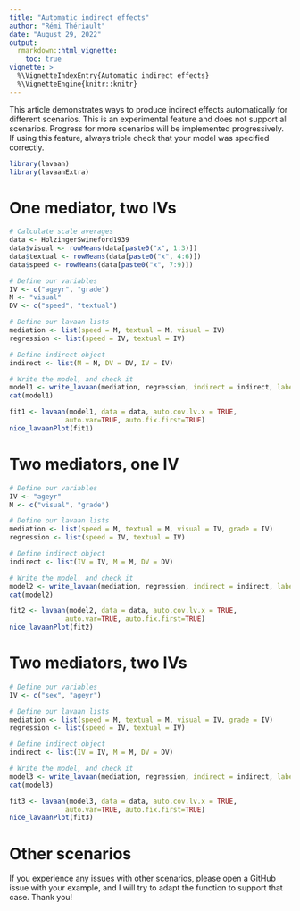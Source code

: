```yaml
---
title: "Automatic indirect effects"
author: "Rémi Thériault"
date: "August 29, 2022"
output:
  rmarkdown::html_vignette:
    toc: true
vignette: >
  %\VignetteIndexEntry{Automatic indirect effects}
  %\VignetteEngine{knitr::knitr}
---
```


This article demonstrates ways to produce indirect effects automatically for different scenarios. This is an experimental feature and does not support all scenarios. Progress for more scenarios will be implemented progressively. If using this feature, always triple check that your model was specified correctly.

```r
library(lavaan)
library(lavaanExtra)
```

# One mediator, two IVs

```r
# Calculate scale averages
data <- HolzingerSwineford1939
data$visual <- rowMeans(data[paste0("x", 1:3)])
data$textual <- rowMeans(data[paste0("x", 4:6)])
data$speed <- rowMeans(data[paste0("x", 7:9)])

# Define our variables
IV <- c("ageyr", "grade")
M <- "visual"
DV <- c("speed", "textual")

# Define our lavaan lists
mediation <- list(speed = M, textual = M, visual = IV)
regression <- list(speed = IV, textual = IV)

# Define indirect object
indirect <- list(M = M, DV = DV, IV = IV)

# Write the model, and check it
model1 <- write_lavaan(mediation, regression, indirect = indirect, label = TRUE)
cat(model1)

fit1 <- lavaan(model1, data = data, auto.cov.lv.x = TRUE,
              auto.var=TRUE, auto.fix.first=TRUE)
nice_lavaanPlot(fit1)
```

# Two mediators, one IV

```r
# Define our variables
IV <- "ageyr"
M <- c("visual", "grade")

# Define our lavaan lists
mediation <- list(speed = M, textual = M, visual = IV, grade = IV)
regression <- list(speed = IV, textual = IV)

# Define indirect object
indirect <- list(IV = IV, M = M, DV = DV)

# Write the model, and check it
model2 <- write_lavaan(mediation, regression, indirect = indirect, label = TRUE)
cat(model2)

fit2 <- lavaan(model2, data = data, auto.cov.lv.x = TRUE,
              auto.var=TRUE, auto.fix.first=TRUE)
nice_lavaanPlot(fit2)
```

# Two mediators, two IVs

```r
# Define our variables
IV <- c("sex", "ageyr")

# Define our lavaan lists
mediation <- list(speed = M, textual = M, visual = IV, grade = IV)
regression <- list(speed = IV, textual = IV)

# Define indirect object
indirect <- list(IV = IV, M = M, DV = DV)

# Write the model, and check it
model3 <- write_lavaan(mediation, regression, indirect = indirect, label = TRUE)
cat(model3)

fit3 <- lavaan(model3, data = data, auto.cov.lv.x = TRUE,
              auto.var=TRUE, auto.fix.first=TRUE)
nice_lavaanPlot(fit3)
```

# Other scenarios

If you experience any issues with other scenarios, please open a GitHub issue with your example, and I will try to adapt the function to support that case. Thank you!
